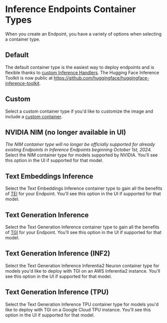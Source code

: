 # Inference Endpoints Container Types

When you create an Endpoint, you have a variety of options when selecting a container type.

## Default

The default container type is the easiest way to deploy endpoints and is flexible thanks to [custom Inference Handlers](https://huggingface.co/docs/inference-endpoints/guides/custom_handler). The Hugging Face Inference Toolkit is now public at https://github.com/huggingface/huggingface-inference-toolkit.

## Custom

Select a custom container type if you'd like to customize the image and include a [custom container](https://huggingface.co/docs/inference-endpoints/guides/custom_container). 

## NVIDIA NIM (no longer available in UI) 

*The NIM container type will no longer be officially supported for already existing Endpoints in Inference Endpoints beginning October 1st, 2024.*
Select the NIM container type for models supported by NVIDIA. You'll see this option in the UI if supported for that model.

## Text Embeddings Inference 

Select the Text Embeddings Inference container type to gain all the benefits of [TEI](https://huggingface.co/docs/text-embeddings-inference/en/index) for your Endpoint. You'll see this option in the UI if supported for that model. 

## Text Generation Inference 

Select the Text Generation Inference container type to gain all the benefits of [TGI](https://huggingface.co/docs/text-generation-inference/index) for your Endpoint. You'll see this option in the UI if supported for that model.

## Text Generation Inference (INF2)

Select the Text Generation Inference Inferentia2 Neuron container type for models you'd like to deploy with TGI on an AWS Inferentia2 instance. You'll see this option in the UI if supported for that model.

## Text Generation Inference (TPU)

Select the Text Generation Inference TPU container type for models you'd like to deploy with TGI on a Google Cloud TPU instance. You'll see this option in the UI if supported for that model.

